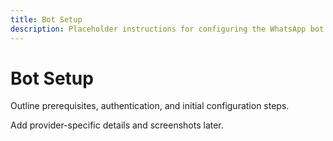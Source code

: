 ```yaml
---
title: Bot Setup
description: Placeholder instructions for configuring the WhatsApp bot.
---
```


# Bot Setup

Outline prerequisites, authentication, and initial configuration steps.

Add provider-specific details and screenshots later.
